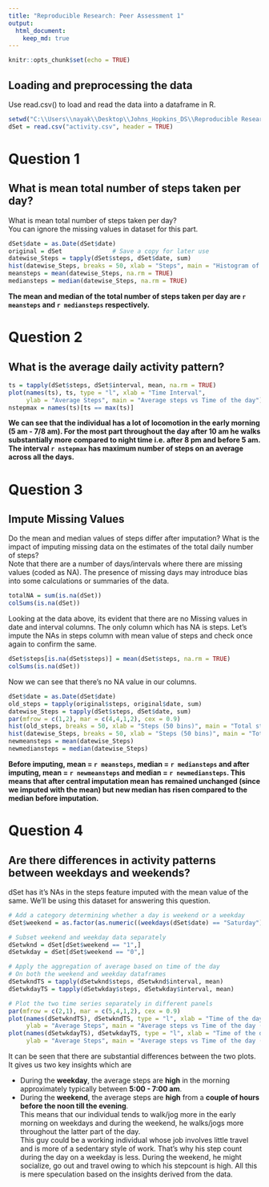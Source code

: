 ```yaml
---
title: "Reproducible Research: Peer Assessment 1"
output: 
  html_document:
    keep_md: true
---
```


```r
knitr::opts_chunk$set(echo = TRUE)
```
## Loading and preprocessing the data
Use read.csv() to load and read the data iinto a dataframe in R.
```r
setwd("C:\\Users\\nayak\\Desktop\\Johns_Hopkins_DS\\Reproducible Research\\Week2")
dSet = read.csv("activity.csv", header = TRUE)
```
# Question 1
## What is mean total number of steps taken per day?
What is mean total number of steps taken per day?  
You can ignore the missing values in dataset for this part.
```r
dSet$date = as.Date(dSet$date)
original = dSet              # Save a copy for later use
datewise_Steps = tapply(dSet$steps, dSet$date, sum)
hist(datewise_Steps, breaks = 50, xlab = "Steps", main = "Histogram of total steps per day (nbins = 50)")
meansteps = mean(datewise_Steps, na.rm = TRUE)
mediansteps = median(datewise_Steps, na.rm = TRUE)
```
**The mean and median of the total number of steps taken per day are `r meansteps` and `r mediansteps` respectively.**

# Question 2
## What is the average daily activity pattern?
```r
ts = tapply(dSet$steps, dSet$interval, mean, na.rm = TRUE)
plot(names(ts), ts, type = "l", xlab = "Time Interval", 
     ylab = "Average Steps", main = "Average steps vs Time of the day")
nstepmax = names(ts)[ts == max(ts)]
```
**We can see that the individual has a lot of locomotion in the early morning (5 am - 7/8 am). For the most part throughout the day after 10 am he walks substantially more compared to night time i.e. after 8 pm and before 5 am.**  
**The interval `r nstepmax` has maximum number of steps on an average across all the days.**

# Question 3
## Impute Missing Values
Do the mean and median values of steps differ after imputation? What is the impact of imputing missing data on the estimates of the total daily number of steps?  
Note that there are a number of days/intervals where there are missing values (coded as NA). The presence of missing days may introduce bias into some calculations or summaries of the data.
```r
totalNA = sum(is.na(dSet))
colSums(is.na(dSet))
```
Looking at the data above, its evident that there are no Missing values in date and interval columns. The only column which has NA is steps. Let's impute the NAs in steps column with mean value of steps and check once again to confirm the same.  
```r
dSet$steps[is.na(dSet$steps)] = mean(dSet$steps, na.rm = TRUE)
colSums(is.na(dSet))
```
Now we can see that there's no NA value in our columns.  
```r
dSet$date = as.Date(dSet$date)
old_steps = tapply(original$steps, original$date, sum)
datewise_Steps = tapply(dSet$steps, dSet$date, sum)
par(mfrow = c(1,2), mar = c(4,4,1,2), cex = 0.9)
hist(old_steps, breaks = 50, xlab = "Steps (50 bins)", main = "Total steps per day pre imputing")
hist(datewise_Steps, breaks = 50, xlab = "Steps (50 bins)", main = "Total steps per day post imputing")
newmeansteps = mean(datewise_Steps)
newmediansteps = median(datewise_Steps)
```
**Before imputing, mean = `r meansteps`, median = `r mediansteps` and after imputing, mean = `r newmeansteps` and median = `r newmediansteps`. This means that after central imputation mean has remained unchanged (since we imputed with the mean) but new median has risen compared to the median before imputation.**

# Question 4
## Are there differences in activity patterns between weekdays and weekends?  
dSet has it's NAs in the steps feature imputed with the mean value of the same. We'll be using this dataset for answering this question.   
```r
# Add a category determining whether a day is weekend or a weekday
dSet$weekend = as.factor(as.numeric((weekdays(dSet$date) == "Saturday") | (weekdays(dSet$date) == "Sunday")))

# Subset weekend and weekday data separately
dSetwknd = dSet[dSet$weekend == "1",]
dSetwkday = dSet[dSet$weekend == "0",]

# Apply the aggregation of average based on time of the day
# On both the weekend and weekday dataframes
dSetwkndTS = tapply(dSetwknd$steps, dSetwknd$interval, mean)
dSetwkdayTS = tapply(dSetwkday$steps, dSetwkday$interval, mean)

# Plot the two time series separately in different panels
par(mfrow = c(2,1), mar = c(5,4,1,2), cex = 0.9)
plot(names(dSetwkndTS), dSetwkndTS, type = "l", xlab = "Time of the day", 
     ylab = "Average Steps", main = "Average steps vs Time of the day (Weekend)")
plot(names(dSetwkdayTS), dSetwkdayTS, type = "l", xlab = "Time of the day", 
     ylab = "Average Steps", main = "Average steps vs Time of the day (Weekday)")
```

It can be seen that there are substantial differences between the two plots. It gives us two key insights which are

* During the **weekday**, the average steps are **high** in the morning approximately typically between **5:00 - 7:00 am**.  
* During the **weekend**, the average steps are **high** from a **couple of hours before the noon till the evening**.  
This means that our individual tends to walk/jog more in the early morning on weekdays and during the weekend, he walks/jogs more throughout the latter part of the day.  
This guy could be a working individual whose job involves little travel and is more of a sedentary style of work. That's why his step count during the day on a weekday is less. During the weekend, he might socialize, go out and travel owing to which his stepcount is high. All this is mere speculation based on the insights derived from the data.
